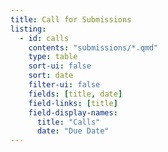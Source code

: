 ```yaml
---
title: Call for Submissions
listing:
  - id: calls
    contents: "submissions/*.qmd"
    type: table
    sort-ui: false
    sort: date
    filter-ui: false
    fields: [title, date]
    field-links: [title]
    field-display-names:
      title: "Calls"
      date: "Due Date"
---
```



